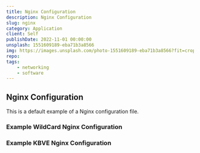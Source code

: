 ```yaml
---
title: Nginx Configuration
description: Nginx Configuration
slug: nginx
category: Application
client: Self
publishDate: 2022-11-01 00:00:00
unsplash: 1551609189-eba71b3a8566
img: https://images.unsplash.com/photo-1551609189-eba71b3a8566?fit=crop&w=1400&h=700&q=75
repo:
tags:
    - networking
    - software
---
```


## Nginx Configuration

This is a default example of a Nginx configuration file.

### Example WildCard Nginx Configuration

### Example KBVE Nginx Configuration
